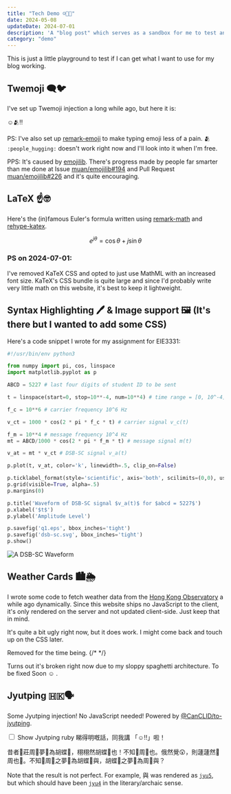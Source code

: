 ```yaml
---
title: "Tech Demo ☺️🧑‍💻"
date: 2024-05-08
updateDate: 2024-07-01
description: 'A "blog post" which serves as a sandbox for me to test and showcase what I can do with Astro.'
category: "demo"
---
```


This is just a little playground to test if I can get what I want to use for my blog working.

## Twemoji :left_speech_bubble::bird:

I've set up Twemoji injection a long while ago, but here it is:

:relaxed::people_hugging::bangbang:

PS: I've also set up [remark-emoji](https://github.com/rhysd/remark-emoji) to make typing emoji less of a pain. 🫂 `:people_hugging:` doesn't work right now and I'll look into it when I'm free.

PPS: It's caused by [emojilib](https://github.com/muan/emojilib). There's progress made by people far smarter than me done at Issue [muan/emojilib#194](https://github.com/muan/emojilib/issues/194) and Pull Request [muan/emojilib#226](https://github.com/muan/emojilib/pull/226) and it's quite encouraging.

## LaTeX ☝️🤓

Here's the (in)famous Euler's formula written using [remark-math](https://github.com/remarkjs/remark-math/tree/main/packages/remark-math) and [rehype-katex](https://github.com/remarkjs/remark-math/tree/main/packages/rehype-katex).

```math
e^{j \theta} = \cos \theta + j \sin \theta
```

### PS on 2024-07-01:

I've removed KaTeX CSS and opted to just use MathML with an increased font size. KaTeX's CSS bundle is quite large and since I'd probably write very little math on this website, it's best to keep it lightweight.

## Syntax Highlighting 🖊️ & Image support 🖼️ (It's there but I wanted to add some CSS)

Here's a code snippet I wrote for my assignment for EIE3331:

```python
#!/usr/bin/env python3

from numpy import pi, cos, linspace
import matplotlib.pyplot as p

ABCD = 5227 # last four digits of student ID to be sent

t = linspace(start=0, stop=10**-4, num=10**4) # time range = [0, 10^-4]

f_c = 10**6 # carrier frequency 10^6 Hz

v_ct = 1000 * cos(2 * pi * f_c * t) # carrier signal v_c(t)

f_m = 10**4 # message frequency 10^4 Hz
mt = ABCD/1000 * cos(2 * pi * f_m * t) # message signal m(t)

v_at = mt * v_ct # DSB-SC signal v_a(t)

p.plot(t, v_at, color='k', linewidth=.5, clip_on=False)

p.ticklabel_format(style='scientific', axis='both', scilimits=(0,0), useMathText=True) # make the tick labels look less ugly
p.grid(visible=True, alpha=.5)
p.margins(0)

p.title('Waveform of DSB-SC signal $v_a(t)$ for $abcd = 5227$')
p.xlabel('$t$')
p.ylabel('Amplitude Level')

p.savefig('q1.eps', bbox_inches='tight')
p.savefig('dsb-sc.svg', bbox_inches='tight')
p.show()
```

![A DSB-SC Waveform](/assets/blog/demo/dsb-sc.svg)

## Weather Cards 🏙️🌦️

I wrote some code to fetch weather data from the [Hong Kong Observatory](https://www.hko.gov.hk/en/index.html) a while ago dynamically. Since this website ships no JavaScript to the client, it's only rendered on the server and not updated client-side. Just keep that in mind.

It's quite a bit ugly right now, but it does work. I might come back and touch up on the CSS later.


<div class="not-prose flex flex-col mx-auto w-full text-center">
  Removed for the time being.
  {/* <WeatherInfo />
  <WeatherCard displayLocation="Hung Hom" API_URL="https://www.hko.gov.hk/PDADATA/locspc/data/gridData/0906_en.xml" /> */}
</div>

Turns out it's broken right now due to my sloppy spaghetti architecture. To be fixed Soon :relaxed: .

## Jyutping 🇭🇰🗣️

Some Jyutping injection! No JavaScript needed! Powered by [@CanCLID/to-jyutping](https://github.com/CanCLID/to-jyutping).


<input type="checkbox" id="jyutping-toggle" name="jyutping-toggle" />
<label for="jyutping-toggle">Show Jyutping ruby</label>

<Jyutping>
睇得明嘅話，同我講 「☺️‼️」啦！

昔者:calendar:莊周👴夢💭為胡蝶🦋，栩栩然胡蝶🦋也！不知🤷周👴也。俄然覺😲，則蘧蘧然🥴周也👴。不知🤷周👴之夢💭為胡蝶🦋與，胡蝶🦋之夢💭為周👴與？

</Jyutping>

Note that the result is not perfect. For example, 與 was rendered as [`jyu5`](https://en.wiktionary.org/wiki/%E8%88%87#Pronunciation_1), but which should have been [`jyu4`](https://en.wiktionary.org/wiki/%E8%88%87#Pronunciation_3) in the literary/archaic sense.
